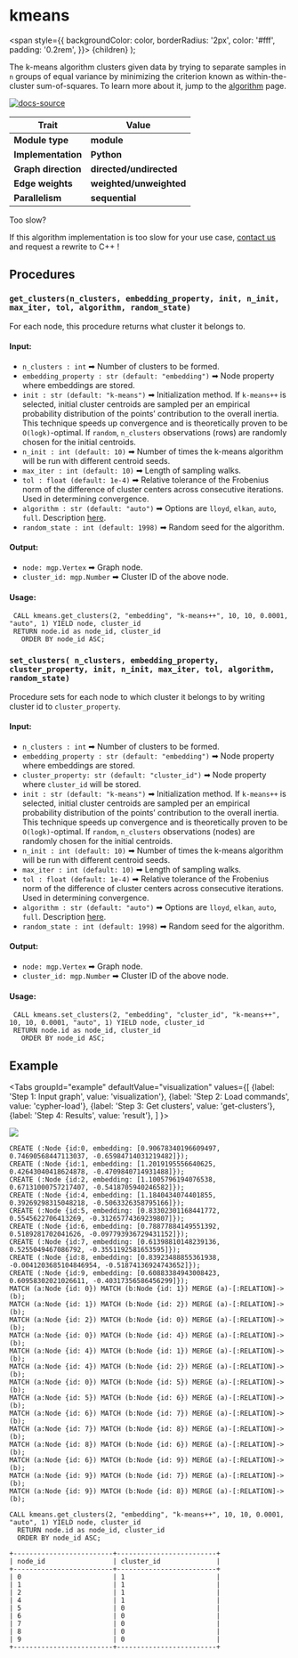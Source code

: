 
# kmeans


<span
style={{
      backgroundColor: color,
      borderRadius: '2px',
      color: '#fff',
      padding: '0.2rem',
    }}>
{children}
</span>
);

The k-means algorithm clusters given data by trying to separate samples in `n` groups of equal variance by minimizing the criterion known as 
within-the-cluster sum-of-squares. To learn more about it, jump to the [algorithm](../../algorithms/machine-learning-graph-analytics/k-means-clustering-algorithm) page.

[![docs-source](https://img.shields.io/badge/source-kmeans-FB6E00?logo=github&style=for-the-badge)](https://github.com/memgraph/mage/blob/main/python/kmeans.py)

| Trait               | Value                                                          |
| ------------------- | -------------------------------------------------------------- |
| **Module type**     | <Highlight color="#FB6E00">**module**</Highlight>              |
| **Implementation**  | <Highlight color="#FB6E00">**Python**</Highlight>              |
| **Graph direction** | <Highlight color="#FB6E00">**directed/undirected**</Highlight> |
| **Edge weights**    | <Highlight color="#FB6E00">**weighted/unweighted**</Highlight> |
| **Parallelism**     | <Highlight color="#FB6E00">**sequential**</Highlight>          |

<Callout type="info"> Too slow?

If this algorithm implementation is too slow for your use case, [contact us](mailto:tech@memgraph.com) and request a rewrite to C++ !

</Callout>

## Procedures

<RunOnSubgraph/>

### `get_clusters(n_clusters, embedding_property, init, n_init, max_iter, tol, algorithm, random_state)`
For each node, this procedure returns what cluster it belongs to.

#### Input:

- `n_clusters : int` ➡ Number of clusters to be formed.
- `embedding_property : str (default: "embedding")` ➡ Node property where embeddings are stored.
- `init : str (default: "k-means")` ➡ Initialization method. If `k-means++` is selected, initial cluster centroids are sampled per an empirical probability distribution of the points’ contribution to the overall inertia. This technique speeds up convergence and is theoretically proven to be `O(logk)`-optimal. 
If `random`, `n_clusters` observations (rows) are randomly chosen for the initial centroids.
- `n_init : int (default: 10)` ➡ Number of times the k-means algorithm will be run with different centroid seeds.
- `max_iter : int (default: 10)` ➡ Length of sampling walks.
- `tol : float (default: 1e-4)` ➡ Relative tolerance of the Frobenius norm of the difference of cluster centers across consecutive iterations. Used in determining convergence.
- `algorithm : str (default: "auto")` ➡ Options are `lloyd`, `elkan`, `auto`, `full`. Description [here](https://scikit-learn.org/stable/modules/generated/sklearn.cluster.KMeans.html#:~:text=algorithm%7B%E2%80%9Clloyd%E2%80%9D%2C%20%E2%80%9Celkan%E2%80%9D%2C%20%E2%80%9Cauto%E2%80%9D%2C%20%E2%80%9Cfull%E2%80%9D%7D%2C%20default%3D%E2%80%9Dlloyd%E2%80%9D).
- `random_state : int (default: 1998)` ➡ Random seed for the algorithm.

#### Output:

- `node: mgp.Vertex` ➡ Graph node.
- `cluster_id: mgp.Number` ➡ Cluster ID of the above node.

#### Usage:

```cypher
 CALL kmeans.get_clusters(2, "embedding", "k-means++", 10, 10, 0.0001, "auto", 1) YIELD node, cluster_id
 RETURN node.id as node_id, cluster_id
   ORDER BY node_id ASC;
```

### `set_clusters( n_clusters, embedding_property, cluster_property, init, n_init, max_iter, tol, algorithm, random_state)`
Procedure sets for each node to which cluster it belongs to by writing cluster id  to `cluster_property`.

#### Input:

- `n_clusters : int` ➡ Number of clusters to be formed.
- `embedding_property : str (default: "embedding")` ➡ Node property where embeddings are stored.
- `cluster_property: str (default: "cluster_id")` ➡ Node property where `cluster_id` will be stored.
- `init : str (default: "k-means")` ➡ Initialization method. If `k-means++` is selected, initial cluster centroids are sampled per an empirical probability distribution of the points’ contribution to the overall inertia. This technique speeds up convergence and is theoretically proven to be `O(logk)`-optimal. 
If `random`, `n_clusters` observations (nodes) are randomly chosen for the initial centroids.
- `n_init : int (default: 10)` ➡ Number of times the k-means algorithm will be run with different centroid seeds.
- `max_iter : int (default: 10)` ➡ Length of sampling walks.
- `tol : float (default: 1e-4)` ➡ Relative tolerance of the Frobenius norm of the difference of cluster centers across consecutive iterations. Used in determining convergence.
- `algorithm : str (default: "auto")` ➡ Options are `lloyd`, `elkan`, `auto`, `full`. Description [here](https://scikit-learn.org/stable/modules/generated/sklearn.cluster.KMeans.html#:~:text=algorithm%7B%E2%80%9Clloyd%E2%80%9D%2C%20%E2%80%9Celkan%E2%80%9D%2C%20%E2%80%9Cauto%E2%80%9D%2C%20%E2%80%9Cfull%E2%80%9D%7D%2C%20default%3D%E2%80%9Dlloyd%E2%80%9D).
- `random_state : int (default: 1998)` ➡ Random seed for the algorithm.

#### Output:

- `node: mgp.Vertex` ➡ Graph node.
- `cluster_id: mgp.Number` ➡ Cluster ID of the above node.

#### Usage:

```cypher
 CALL kmeans.set_clusters(2, "embedding", "cluster_id", "k-means++", 10, 10, 0.0001, "auto", 1) YIELD node, cluster_id
 RETURN node.id as node_id, cluster_id
   ORDER BY node_id ASC;
```

## Example

<Tabs
groupId="example"
defaultValue="visualization"
values={[
{label: 'Step 1: Input graph', value: 'visualization'},
{label: 'Step 2: Load commands', value: 'cypher-load'},
{label: 'Step 3: Get clusters', value: 'get-clusters'},
{label: 'Step 4: Results', value: 'result'},
]
}>
  <TabItem value="visualization">

![](/pages/advanced-algorithms/available-algorithms/kmeans_clustering/img.png)

  </TabItem>
  <TabItem value="cypher-load">

```cypher
CREATE (:Node {id:0, embedding: [0.90678340196609497, 0.74690568447113037, -0.65984714031219482]});
CREATE (:Node {id:1, embedding: [1.2019195556640625, 0.42643040418624878, -0.4709840714931488]});
CREATE (:Node {id:2, embedding: [1.1005796194076538, 0.67131000757217407, -0.5418705940246582]});
CREATE (:Node {id:4, embedding: [1.1840434074401855, 0.39269298315048218, -0.5063326358795166]});
CREATE (:Node {id:5, embedding: [0.83302301168441772, 0.5545622706413269, -0.31265774369239807]});
CREATE (:Node {id:6, embedding: [0.78877884149551392, 0.5189281702041626, -0.097793936729431152]});
CREATE (:Node {id:7, embedding: [0.61398810148239136, 0.5255049467086792, -0.3551192581653595]});
CREATE (:Node {id:8, embedding: [0.83923488855361938, -0.0041203685104846954, -0.51874136924743652]});
CREATE (:Node {id:9, embedding: [0.60883384943008423, 0.60958302021026611, -0.40317356586456299]});
MATCH (a:Node {id: 0}) MATCH (b:Node {id: 1}) MERGE (a)-[:RELATION]->(b);
MATCH (a:Node {id: 1}) MATCH (b:Node {id: 2}) MERGE (a)-[:RELATION]->(b);
MATCH (a:Node {id: 2}) MATCH (b:Node {id: 0}) MERGE (a)-[:RELATION]->(b);
MATCH (a:Node {id: 0}) MATCH (b:Node {id: 4}) MERGE (a)-[:RELATION]->(b);
MATCH (a:Node {id: 4}) MATCH (b:Node {id: 1}) MERGE (a)-[:RELATION]->(b);
MATCH (a:Node {id: 4}) MATCH (b:Node {id: 2}) MERGE (a)-[:RELATION]->(b);
MATCH (a:Node {id: 0}) MATCH (b:Node {id: 5}) MERGE (a)-[:RELATION]->(b);
MATCH (a:Node {id: 5}) MATCH (b:Node {id: 6}) MERGE (a)-[:RELATION]->(b);
MATCH (a:Node {id: 6}) MATCH (b:Node {id: 7}) MERGE (a)-[:RELATION]->(b);
MATCH (a:Node {id: 7}) MATCH (b:Node {id: 8}) MERGE (a)-[:RELATION]->(b);
MATCH (a:Node {id: 8}) MATCH (b:Node {id: 6}) MERGE (a)-[:RELATION]->(b);
MATCH (a:Node {id: 6}) MATCH (b:Node {id: 9}) MERGE (a)-[:RELATION]->(b);
MATCH (a:Node {id: 9}) MATCH (b:Node {id: 7}) MERGE (a)-[:RELATION]->(b);
MATCH (a:Node {id: 9}) MATCH (b:Node {id: 8}) MERGE (a)-[:RELATION]->(b);
```

  </TabItem>
  <TabItem value="get-clusters">

```cypher
CALL kmeans.get_clusters(2, "embedding", "k-means++", 10, 10, 0.0001, "auto", 1) YIELD node, cluster_id
  RETURN node.id as node_id, cluster_id
  ORDER BY node_id ASC;
```

  </TabItem>
  
  <TabItem value="result">

```plaintext
+-------------------------+-------------------------+
| node_id                 | cluster_id              |
+-------------------------+-------------------------+
| 0                       | 1                       |
| 1                       | 1                       |
| 2                       | 1                       |
| 4                       | 1                       |
| 5                       | 0                       |
| 6                       | 0                       |
| 7                       | 0                       |
| 8                       | 0                       |
| 9                       | 0                       |
+-------------------------+-------------------------+
```

  </TabItem>
</Tabs>
